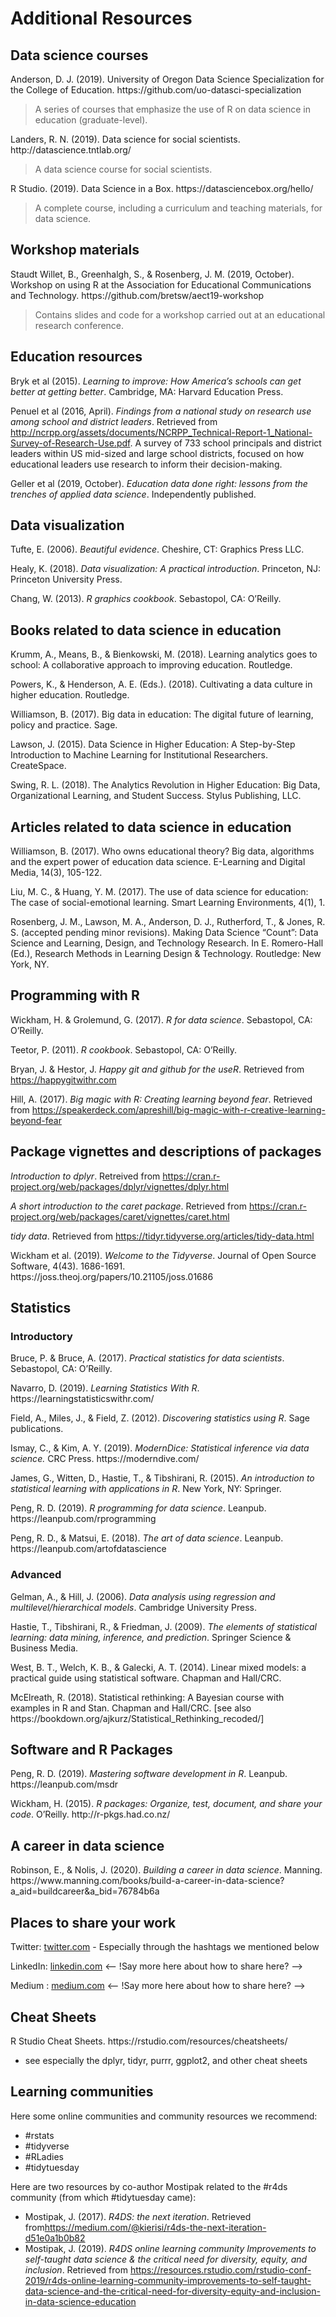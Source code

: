 # Additional Resources 

## Data science courses

Anderson, D. J. (2019). University of Oregon Data Science Specialization for the College of Education. https://github.com/uo-datasci-specialization

> A series of courses that emphasize the use of R on data science in education (graduate-level).

Landers, R. N. (2019). Data science for social scientists. http://datascience.tntlab.org/

> A data science course for social scientists.

<!-- I know Mine Çetinkaya-Rundel is involved in the following, but can't find a good list of authors -->

R Studio. (2019). Data Science in a Box. https://datasciencebox.org/hello/

> A complete course, including a curriculum and teaching materials, for data science. 

## Workshop materials

Staudt Willet, B., Greenhalgh, S., & Rosenberg, J. M. (2019, October). Workshop on using R at the Association for Educational Communications and Technology. https://github.com/bretsw/aect19-workshop

> Contains slides and code for a workshop carried out at an educational research conference.

## Education resources 

Bryk et al (2015). *Learning to improve: How America's schools can get better at getting better*. Cambridge, MA: Harvard Education Press. 

Penuel et al (2016, April). *Findings from a national study on research use among school and district leaders*. Retrieved from [http://ncrpp.org/assets/documents/NCRPP_Technical-Report-1_National-Survey-of-Research-Use.pdf](http://ncrpp.org/assets/documents/NCRPP_Technical-Report-1_National-Survey-of-Research-Use.pdf). A survey of 733 school principals and district leaders within US mid-sized and large school districts, focused on how educational leaders use research to inform their decision-making.

Geller et al (2019, October). *Education data done right: lessons from the trenches of applied data science*. Independently published. 

## Data visualization 

Tufte, E. (2006). *Beautiful evidence*. Cheshire, CT: Graphics Press LLC. 

Healy, K. (2018). *Data visualization: A practical introduction*. Princeton, NJ: Princeton University Press. 

Chang, W. (2013). *R graphics cookbook*. Sebastopol, CA: O'Reilly.

## Books related to data science in education

Krumm, A., Means, B., & Bienkowski, M. (2018). Learning analytics goes to school: A collaborative approach to improving education. Routledge.

Powers, K., & Henderson, A. E. (Eds.). (2018). Cultivating a data culture in higher education. Routledge.

Williamson, B. (2017). Big data in education: The digital future of learning, policy and practice.  Sage.

Lawson, J. (2015). Data Science in Higher Education: A Step-by-Step Introduction to Machine Learning for Institutional Researchers. CreateSpace.

Swing, R. L. (2018). The Analytics Revolution in Higher Education: Big Data, Organizational Learning, and Student Success. Stylus Publishing, LLC.

## Articles related to data science in education

Williamson, B. (2017). Who owns educational theory? Big data, algorithms and the expert power of education data science. E-Learning and Digital Media, 14(3), 105-122.

Liu, M. C., & Huang, Y. M. (2017). The use of data science for education: The case of social-emotional learning. Smart Learning Environments, 4(1), 1.

Rosenberg, J. M., Lawson, M. A., Anderson, D. J., Rutherford, T., & Jones, R. S. (accepted pending minor revisions). Making Data Science “Count”: Data Science and Learning, Design, and Technology Research. In E. Romero-Hall (Ed.), Research Methods in Learning Design & Technology. Routledge: New York, NY.

## Programming with R

Wickham, H. & Grolemund, G. (2017). *R for data science*. Sebastopol, CA: O'Reilly.

Teetor, P. (2011). *R cookbook*. Sebastopol, CA: O'Reilly.

Bryan, J. & Hestor, J. *Happy git and github for the useR*. Retrieved from [https://happygitwithr.com](https://happygitwithr.com) 

Hill, A. (2017). *Big magic with R: Creating learning beyond fear*. Retrieved from [https://speakerdeck.com/apreshill/big-magic-with-r-creative-learning-beyond-fear](https://speakerdeck.com/apreshill/big-magic-with-r-creative-learning-beyond-fear)

## Package vignettes and descriptions of packages

*Introduction to dplyr*. Retreived from [https://cran.r-project.org/web/packages/dplyr/vignettes/dplyr.html](https://cran.r-project.org/web/packages/dplyr/vignettes/dplyr.html)

*A short introduction to the caret package*. Retrieved from [https://cran.r-project.org/web/packages/caret/vignettes/caret.html]([https://cran.r-project.org/web/packages/caret/vignettes/caret.html)

*tidy data*. Retrieved from [https://tidyr.tidyverse.org/articles/tidy-data.html](https://tidyr.tidyverse.org/articles/tidy-data.html)

Wickham et al. (2019). *Welcome to the Tidyverse*. Journal of Open Source Software, 4(43). 1686-1691. https://joss.theoj.org/papers/10.21105/joss.01686

## Statistics 

### Introductory

Bruce, P. & Bruce, A. (2017). *Practical statistics for data scientists*. Sebastopol, CA: O'Reilly.

Navarro, D. (2019). *Learning Statistics With R*. https://learningstatisticswithr.com/

Field, A., Miles, J., & Field, Z. (2012). *Discovering statistics using R*. Sage publications.

Ismay, C., & Kim, A. Y. (2019). *ModernDice: Statistical inference via data science.* CRC Press. https://moderndive.com/

James, G., Witten, D., Hastie, T., & Tibshirani, R. (2015). *An introduction to statistical learning with applications in R*. New York, NY: Springer. 

Peng, R. D. (2019). *R programming for data science*. Leanpub. https://leanpub.com/rprogramming

Peng, R. D., & Matsui, E. (2018). *The art of data science*. Leanpub. https://leanpub.com/artofdatascience

### Advanced

Gelman, A., & Hill, J. (2006). *Data analysis using regression and multilevel/hierarchical models*. Cambridge University Press.

Hastie, T., Tibshirani, R., & Friedman, J. (2009). *The elements of statistical learning: data mining, inference, and prediction*. Springer Science & Business Media.

West, B. T., Welch, K. B., & Galecki, A. T. (2014). Linear mixed models: a practical guide using statistical software. Chapman and Hall/CRC.

McElreath, R. (2018). Statistical rethinking: A Bayesian course with examples in R and Stan. Chapman and Hall/CRC. [see also https://bookdown.org/ajkurz/Statistical_Rethinking_recoded/]

## Software and R Packages

Peng, R. D. (2019). *Mastering software development in R*. Leanpub. https://leanpub.com/msdr

Wickham, H. (2015). *R packages: Organize, test, document, and share your code*. O'Reilly. http://r-pkgs.had.co.nz/

## A career in data science

Robinson, E., & Nolis, J. (2020). *Building a career in data science*. Manning.  https://www.manning.com/books/build-a-career-in-data-science?a_aid=buildcareer&a_bid=76784b6a

## Places to share your work

Twitter: [twitter.com](twitter.com)
- Especially through the hashtags we mentioned below

LinkedIn: [linkedin.com](linkedin.com)
<-- !Say more here about how to share here? -->

Medium : [medium.com](medium.com)
<-- !Say more here about how to share here? -->

## Cheat Sheets

R Studio Cheat Sheets. https://rstudio.com/resources/cheatsheets/

- see especially the dplyr, tidyr, purrr, ggplot2, and other cheat sheets

## Learning communities

Here some online communities and community resources we recommend: 

 - #rstats
 - #tidyverse
 - #RLadies
 - #tidytuesday
 
 Here are two resources by co-author Mostipak related to the #r4ds community (from which #tidytuesday came):
 
 - Mostipak, J. (2017). *R4DS: the next iteration*. Retrieved from[https://medium.com/@kierisi/r4ds-the-next-iteration-d51e0a1b0b82](https://medium.com/@kierisi/r4ds-the-next-iteration-d51e0a1b0b82)
 - Mostipak, J. (2019). *R4DS online learning community Improvements to self-taught data science & the critical need for diversity, equity, and inclusion*. Retrieved from [https://resources.rstudio.com/rstudio-conf-2019/r4ds-online-learning-community-improvements-to-self-taught-data-science-and-the-critical-need-for-diversity-equity-and-inclusion-in-data-science-education](https://resources.rstudio.com/rstudio-conf-2019/r4ds-online-learning-community-improvements-to-self-taught-data-science-and-the-critical-need-for-diversity-equity-and-inclusion-in-data-science-education)
